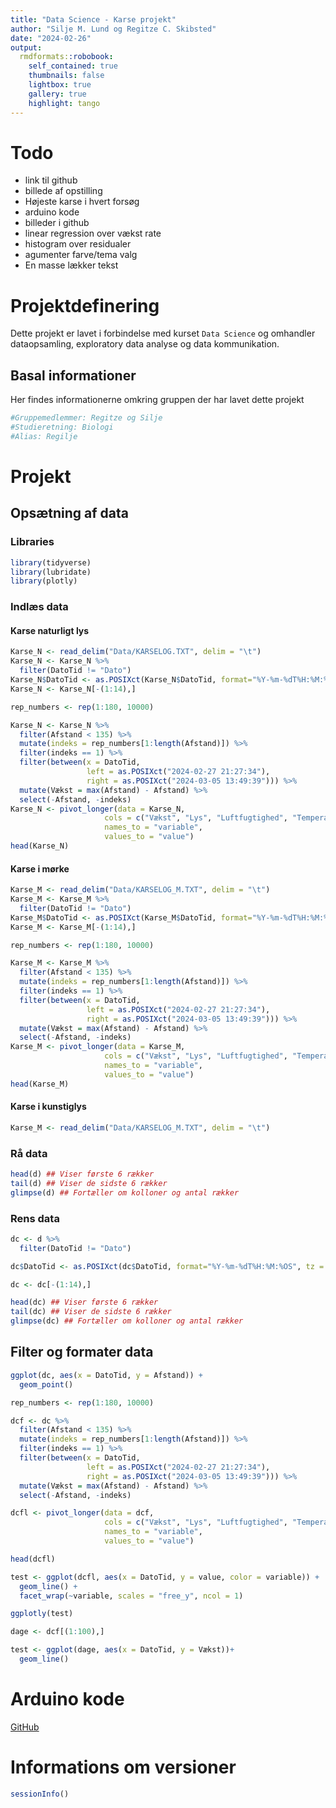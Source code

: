 ```yaml
---
title: "Data Science - Karse projekt"
author: "Silje M. Lund og Regitze C. Skibsted"
date: "2024-02-26"
output: 
  rmdformats::robobook:
    self_contained: true
    thumbnails: false
    lightbox: true
    gallery: true
    highlight: tango
---
```


# Todo

-   link til github
-   billede af opstilling
-   Højeste karse i hvert forsøg
-   arduino kode
-   billeder i github
-   linear regression over vækst rate
-   histogram over residualer
-   agumenter farve/tema valg
-   En masse lækker tekst


# Projektdefinering

Dette projekt er lavet i forbindelse med kurset `Data Science` og omhandler dataopsamling, exploratory data analyse og data kommunikation.

## Basal informationer

Her findes informationerne omkring gruppen der har lavet dette projekt

```r
#Gruppemedlemmer: Regitze og Silje
#Studieretning: Biologi
#Alias: Regilje
```

# Projekt

## Opsætning af data

### Libraries

```r
library(tidyverse)
library(lubridate)
library(plotly)
```

### Indlæs data
#### Karse naturligt lys
```r
Karse_N <- read_delim("Data/KARSELOG.TXT", delim = "\t")
Karse_N <- Karse_N %>%
  filter(DatoTid != "Dato")
Karse_N$DatoTid <- as.POSIXct(Karse_N$DatoTid, format="%Y-%m-%dT%H:%M:%OS", tz = "UTC")
Karse_N <- Karse_N[-(1:14),]

rep_numbers <- rep(1:180, 10000)

Karse_N <- Karse_N %>% 
  filter(Afstand < 135) %>% 
  mutate(indeks = rep_numbers[1:length(Afstand)]) %>%
  filter(indeks == 1) %>%
  filter(between(x = DatoTid, 
                 left = as.POSIXct("2024-02-27 21:27:34"), 
                 right = as.POSIXct("2024-03-05 13:49:39"))) %>%
  mutate(Vækst = max(Afstand) - Afstand) %>%
  select(-Afstand, -indeks)
Karse_N <- pivot_longer(data = Karse_N, 
                     cols = c("Vækst", "Lys", "Luftfugtighed", "Temperatur"),
                     names_to = "variable",
                     values_to = "value")
head(Karse_N)
```
#### Karse i mørke
```r
Karse_M <- read_delim("Data/KARSELOG_M.TXT", delim = "\t")
Karse_M <- Karse_M %>%
  filter(DatoTid != "Dato")
Karse_M$DatoTid <- as.POSIXct(Karse_M$DatoTid, format="%Y-%m-%dT%H:%M:%OS", tz = "UTC")
Karse_M <- Karse_M[-(1:14),]

rep_numbers <- rep(1:180, 10000)

Karse_M <- Karse_M %>% 
  filter(Afstand < 135) %>% 
  mutate(indeks = rep_numbers[1:length(Afstand)]) %>%
  filter(indeks == 1) %>%
  filter(between(x = DatoTid, 
                 left = as.POSIXct("2024-02-27 21:27:34"), 
                 right = as.POSIXct("2024-03-05 13:49:39"))) %>%
  mutate(Vækst = max(Afstand) - Afstand) %>%
  select(-Afstand, -indeks)
Karse_M <- pivot_longer(data = Karse_M, 
                     cols = c("Vækst", "Lys", "Luftfugtighed", "Temperatur"),
                     names_to = "variable",
                     values_to = "value")
head(Karse_M)
```


#### Karse i kunstiglys
```r
Karse_M <- read_delim("Data/KARSELOG_M.TXT", delim = "\t")
```




### Rå data

```r
head(d) ## Viser første 6 rækker
tail(d) ## Viser de sidste 6 rækker
glimpse(d) ## Fortæller om kolloner og antal rækker
```

### Rens data

```r
dc <- d %>%
  filter(DatoTid != "Dato")

dc$DatoTid <- as.POSIXct(dc$DatoTid, format="%Y-%m-%dT%H:%M:%OS", tz = "UTC")

dc <- dc[-(1:14),]

head(dc) ## Viser første 6 rækker
tail(dc) ## Viser de sidste 6 rækker
glimpse(dc) ## Fortæller om kolloner og antal rækker
```

## Filter og formater data

```r
ggplot(dc, aes(x = DatoTid, y = Afstand)) +
  geom_point()
```

```r
rep_numbers <- rep(1:180, 10000)

dcf <- dc %>% 
  filter(Afstand < 135) %>% 
  mutate(indeks = rep_numbers[1:length(Afstand)]) %>%
  filter(indeks == 1) %>%
  filter(between(x = DatoTid, 
                 left = as.POSIXct("2024-02-27 21:27:34"), 
                 right = as.POSIXct("2024-03-05 13:49:39"))) %>%
  mutate(Vækst = max(Afstand) - Afstand) %>%
  select(-Afstand, -indeks)
```

```r
dcfl <- pivot_longer(data = dcf, 
                     cols = c("Vækst", "Lys", "Luftfugtighed", "Temperatur"),
                     names_to = "variable",
                     values_to = "value")
```

```r
head(dcfl)
```

```r
test <- ggplot(dcfl, aes(x = DatoTid, y = value, color = variable)) +
  geom_line() +
  facet_wrap(~variable, scales = "free_y", ncol = 1)

ggplotly(test)
```

```r
dage <- dcf[(1:100),]

test <- ggplot(dage, aes(x = DatoTid, y = Vækst))+
  geom_line()
```

# Arduino kode

[GitHub](https://github.com/SiaLemons/Karse_DS2024)

# Informations om versioner

```r
sessionInfo()
```
